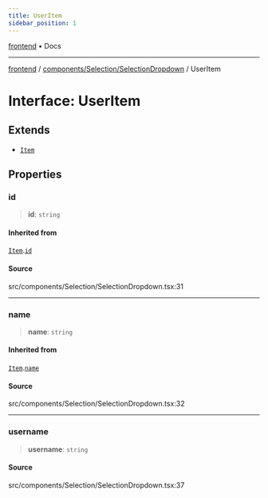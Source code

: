 ```yaml
---
title: UserItem
sidebar_position: 1
---
```


[frontend](../../../..) • Docs

***

[frontend](../../../..) / [components/Selection/SelectionDropdown](..) / UserItem

# Interface: UserItem

## Extends

- [`Item`](Item)

## Properties

### id

> **id**: `string`

#### Inherited from

[`Item`](Item).[`id`](Item.md#id)

#### Source

src/components/Selection/SelectionDropdown.tsx:31

***

### name

> **name**: `string`

#### Inherited from

[`Item`](Item).[`name`](Item.md#name)

#### Source

src/components/Selection/SelectionDropdown.tsx:32

***

### username

> **username**: `string`

#### Source

src/components/Selection/SelectionDropdown.tsx:37
